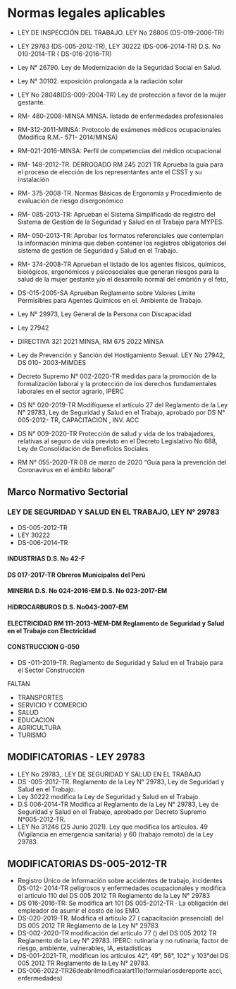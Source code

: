 # Normas legales aplicables

* LEY DE INSPECCIÓN DEL TRABAJO. LEY No 28806 (DS-019-2006-TR)

* LEY 29783 (DS-005-2012-TR), LEY 30222 (DS-006-2014-TR) D.S. No 010-2014-TR
( DS-016-2016-TR)

* Ley N° 26790. Ley de Modernización de la Seguridad Social en Salud.

* Ley N° 30102. exposición prolongada a la radiación solar

* LEY No 28048(DS-009-2004-TR) Ley de protección a favor de la mujer gestante.

* RM- 480-2008-MINSA MINSA. listado de enfermedades profesionales 
* RM-312-2011-MINSA: Protocolo de exámenes médicos ocupacionales (Modifica R.M.- 571-
2014/MINSA)

* RM-021-2016-MINSA: Perfil de competencias del médico ocupacional

* RM- 148-2012-TR. DERROGADO RM 245 2021 TR Aprueba la guía para el proceso de elección de los
representantes ante el CSST y su instalación

* RM- 375-2008-TR. Normas Básicas de Ergonomía y Procedimiento de evaluación de riesgo
disergonómico

* RM- 085-2013-TR: Aprueban el Sistema Simplificado de registro del Sistema de Gestión de la
Seguridad y Salud en el Trabajo para MYPES.

* RM- 050-2013-TR: Aprobar los formatos referenciales que contemplan la información mínima que
deben contener los registros obligatorios del sistema de gestión de Seguridad y Salud en el Trabajo. 
* RM- 374-2008-TR Aprueban el listado de los agentes físicos, químicos, biológicos, ergonómicos y
psicosociales que generan riesgos para la salud de la mujer gestante y/o el desarrollo normal del
embrión y el feto,

* DS-015-2005-SA Aprueban Reglamento sobre Valores Límite Permisibles para Agentes Químicos en
el. Ambiente de Trabajo.

* Ley N° 29973, Ley General de la Persona con Discapacidad 
* Ley 27942

* DIRECTIVA 321 2021 MINSA, RM 675 2022 MINSA

* Ley de Prevención y Sanción del Hostigamiento Sexual. LEY No 27942, DS 010- 2003-MIMDES
* Decreto Supremo N° 002-2020-TR medidas para la promoción de la formalización laboral y la protección de los derechos fundamentales laborales en el sector agrario, IPERC
* DS N° 020-2019-TR Modifíquese el artículo 27 del Reglamento de la Ley N° 29783, Ley de Seguridad y Salud en el Trabajo, aprobado por DS N° 005-2012- TR, CAPACITACION , INV. ACC
* DS N° 009-2020-TR Protección de salud y vida de los trabajadores, relativas al seguro de vida previsto en el Decreto Legislativo No 688, Ley de Consolidación de Beneficios Sociales.
* RM N° 055-2020-TR 08 de marzo de 2020 “Guía para la prevención del Coronavirus en el ámbito laboral”

## Marco Normativo Sectorial

### LEY DE SEGURIDAD Y SALUD EN EL TRABAJO, LEY N° 29783
* DS-005-2012-TR
* LEY 30222
* DS-006-2014-TR

#### INDUSTRIAS D.S. No 42-F
#### DS 017-2017-TR Obreros Municipales del Perú
#### MINERIA D.S. No 024-2016-EM D.S. No 023-2017-EM
#### HIDROCARBUROS D.S. No043-2007-EM
#### ELECTRICIDAD RM 111-2013-MEM-DM Reglamento de Seguridad y Salud en el Trabajo con Electricidad
#### CONSTRUCCION G-050
* DS -011-2019-TR. Reglamento de Seguridad y Salud en el Trabajo para el Sector Construcción

FALTAN
- TRANSPORTES
- SERVICIO Y
COMERCIO
- SALUD
- EDUCACION
- AGRICULTURA
- TURISMO

## MODIFICATORIAS - LEY 29783

- LEY No 29783,. LEY DE SEGURIDAD Y SALUD EN EL TRABAJO
- DS -005-2012-TR. Reglamento de la Ley N° 29783, Ley de Seguridad y Salud en el Trabajo.
- Ley 30222 modifica la Ley de Seguridad y Salud en el Trabajo.
- D.S 006-2014-TR Modifica al Reglamento de la Ley N° 29783, Ley de Seguridad y Salud en el Trabajo, aprobado por Decreto Supremo N°005-2012-TR.
- LEY No 31246 (25 Junio 2021). Ley que modifica los artículos. 49 (Vigilancia en emergencia sanitaria) y 60 (trabajo remoto) de
la Ley 29783.

## MODIFICATORIAS DS-005-2012-TR

- Registro Único de Información sobre accidentes de trabajo, incidentes DS-012- 2014-TR peligrosos y enfermedades ocupacionales y modifica el artículo 110 del DS 005 2012 TR Reglamento de la Ley N° 29783
- DS 016-2016-TR: Se modifica art 101 DS 005-2012-TR · La obligación del empleador de asumir el costo de los EMO.
- DS-020-2019-TR. Modifica el artículo 27 ( capacitación presencial) del DS 005 2012 TR Reglamento de la Ley N° 29783
- DS-002-2020-TR modificación del artículo 77 () del DS 005 2012 TR Reglamento de la Ley N° 29783. IPERC: rutinaria y no rutinaria, factor de riesgo, ambiente, vulnerables, IA, estadísticas
- DS-001-2021-TR, modifican los artículos 42°, 49°, 56°, 102° y 103°del DS 005 2012 TR Reglamento de la Ley N° 29783.
- DS-006-2022-TR26deabrilmodificaalart11o(formulariosdereporte acci, enfermedades)